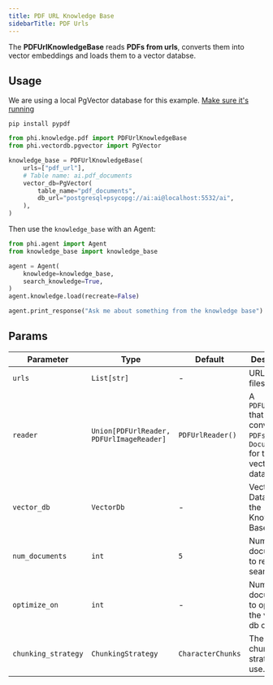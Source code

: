 ```yaml
---
title: PDF URL Knowledge Base
sidebarTitle: PDF Urls
---
```


The **PDFUrlKnowledgeBase** reads **PDFs from urls**, converts them into vector embeddings and loads them to a vector databse.

## Usage

<Note>

We are using a local PgVector database for this example. [Make sure it's running](https://docs.phidata.com/vectordb/pgvector)

</Note>

```shell
pip install pypdf
```

```python knowledge_base.py
from phi.knowledge.pdf import PDFUrlKnowledgeBase
from phi.vectordb.pgvector import PgVector

knowledge_base = PDFUrlKnowledgeBase(
    urls=["pdf_url"],
    # Table name: ai.pdf_documents
    vector_db=PgVector(
        table_name="pdf_documents",
        db_url="postgresql+psycopg://ai:ai@localhost:5532/ai",
    ),
)
```

Then use the `knowledge_base` with an Agent:

```python agent.py
from phi.agent import Agent
from knowledge_base import knowledge_base

agent = Agent(
    knowledge=knowledge_base,
    search_knowledge=True,
)
agent.knowledge.load(recreate=False)

agent.print_response("Ask me about something from the knowledge base")
```

## Params

| Parameter           | Type                                     | Default           | Description                                                                         |
| ------------------- | ---------------------------------------- | ----------------- | ----------------------------------------------------------------------------------- |
| `urls`              | `List[str]`                              | -                 | URLs for `PDF` files.                                                               |
| `reader`            | `Union[PDFUrlReader, PDFUrlImageReader]` | `PDFUrlReader()`  | A `PDFUrlReader` that converts the `PDFs` into `Documents` for the vector database. |
| `vector_db`         | `VectorDb`                               | -                 | Vector Database for the Knowledge Base.                                             |
| `num_documents`     | `int`                                    | `5`               | Number of documents to return on search.                                            |
| `optimize_on`       | `int`                                    | -                 | Number of documents to optimize the vector db on.                                   |
| `chunking_strategy` | `ChunkingStrategy`                       | `CharacterChunks` | The chunking strategy to use.                                                       |
